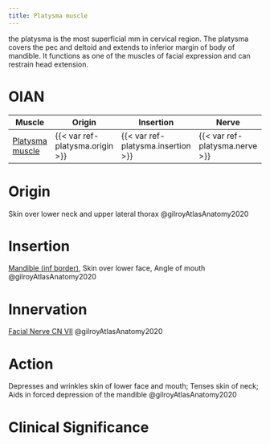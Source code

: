 ```yaml
---
title: Platysma muscle
---
```


the platysma is the most superficial mm in cervical region.
The platysma covers the pec and deltoid and extends to inferior margin of body of mandible.
It functions as one of the muscles of facial expression and can restrain head extension.


# OIAN

| Muscle  | Origin | Insertion | Nerve | Action |
|------|--------|-------|----------|--------|
| [Platysma muscle]({{< var ref-platysma.path >}}) | {{< var ref-platysma.origin >}} | {{< var ref-platysma.insertion >}} | {{< var ref-platysma.nerve >}} | {{< var ref-platysma.action >}} |

# Origin {#origin}
Skin over lower neck and upper lateral thorax @gilroyAtlasAnatomy2020

# Insertion {#insertion}
[Mandible (inf border)]({{< var ref-mandible-bone.path >}}), Skin over lower face, Angle of mouth @gilroyAtlasAnatomy2020

# Innervation {#innervation}

[Facial Nerve CN VII]({{< var ref-cn7.path >}}) @gilroyAtlasAnatomy2020

# Action {#action}
Depresses and wrinkles skin of lower face and mouth; Tenses skin of neck; Aids in forced depression of the mandible @gilroyAtlasAnatomy2020

# Clinical Significance


